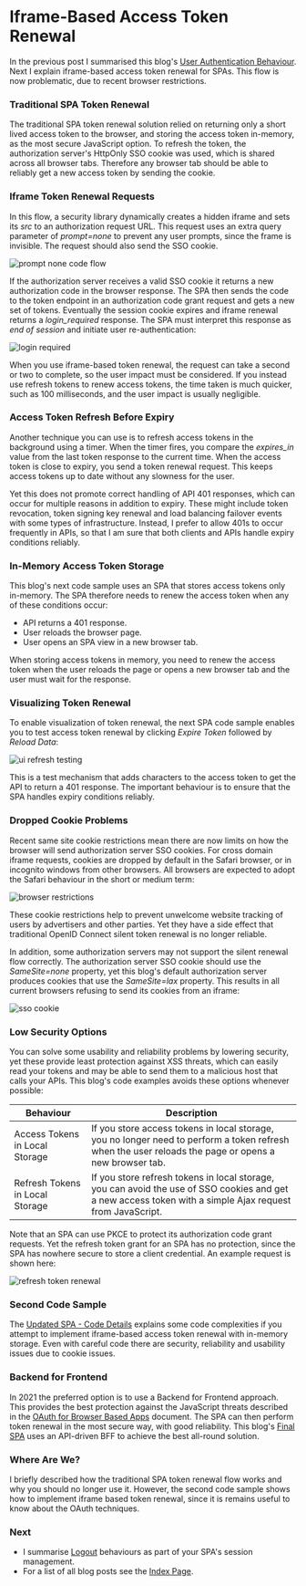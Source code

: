 # Iframe-Based Access Token Renewal

In the previous post I summarised this blog's <a href='federated-logins.mdx'>User Authentication Behaviour</a>. Next I explain iframe-based access token renewal for SPAs. This flow is now problematic, due to recent browser restrictions.

### Traditional SPA Token Renewal

The traditional SPA token renewal solution relied on returning only a short lived access token to the browser, and storing the access token in-memory, as the most secure JavaScript option. To refresh the token, the authorization server's HttpOnly SSO cookie was used, which is shared across all browser tabs. Therefore any browser tab should be able to reliably get a new access token by sending the cookie.

### Iframe Token Renewal Requests

In this flow, a security library dynamically creates a hidden iframe and sets its *src* to an authorization request URL. This request uses an extra query parameter of *prompt=none* to prevent any user prompts, since the frame is invisible. The request should also send the SSO cookie.

![prompt none code flow](../images/150/prompt-none-code-flow.jpg?v=20240822)

If the authorization server receives a valid SSO cookie it returns a new authorization code in the browser response. The SPA then sends the code to the token endpoint in an authorization code grant request and gets a new set of tokens. Eventually the session cookie expires and iframe renewal returns a *login_required* response. The SPA must interpret this response as *end of session* and initiate user re-authentication:

![login required](../images/150/login-required.jpg?v=20240822)

When you use iframe-based token renewal, the request can take a second or two to complete, so the user impact must be considered. If you instead use 
refresh tokens to renew access tokens, the time taken is much quicker, such as 100 milliseconds, and the user impact is usually negligible. 

### Access Token Refresh Before Expiry

Another technique you can use is to refresh access tokens in the background using a timer. When the timer fires, you compare the *expires_in* value from the last token response to the current time. When the access token is close to expiry, you send a token renewal request. This keeps access tokens up to date without any slowness for the user.

Yet this does not promote correct handling of API 401 responses, which can occur for multiple reasons in addition to expiry. These might include token revocation, token signing key renewal and load balancing failover events with some types of infrastructure. Instead, I prefer to allow 401s to occur frequently in APIs, so that I am sure that both clients and APIs handle expiry conditions reliably.

### In-Memory Access Token Storage

This blog's next code sample uses an SPA that stores access tokens only in-memory. The SPA therefore needs to renew the access token when any of these conditions occur:

- API returns a 401 response.
- User reloads the browser page.
- User opens an SPA view in a new browser tab.

When storing access tokens in memory, you need to renew the access token when the user reloads the page or opens a new browser tab and the user must wait for the response. 

### Visualizing Token Renewal

To enable visualization of token renewal, the next SPA code sample enables you to test access token renewal by clicking *Expire Token* followed by *Reload Data*:

![ui refresh testing](../images/150/ui-refresh-testing.jpg?v=20240822)

This is a test mechanism that adds characters to the access token to get the API to return a 401 response. The important behaviour is to ensure that the SPA handles expiry conditions reliably.

### Dropped Cookie Problems

Recent same site cookie restrictions mean there are now limits on how the browser will send authorization server SSO cookies. For cross domain iframe requests, cookies are dropped by default in the Safari browser, or in incognito windows from other browsers. All browsers are expected to adopt the Safari behaviour in the short or medium term:

![browser restrictions](../images/150/browser-restrictions.jpg)

These cookie restrictions help to prevent unwelcome website tracking of users by advertisers and other parties. Yet they have a side effect that traditional OpenID Connect silent token renewal is no longer reliable.

In addition, some authorization servers may not support the silent renewal flow correctly. The authorization server SSO cookie should use the *SameSite=none* property, yet this blog's default authorization server produces cookies that use the *SameSite=lax* property. This results in all current browsers refusing to send its cookies from an iframe:

![sso cookie](../images/150/sso-cookie.jpg?v=20240822)

### Low Security Options

You can solve some usability and reliability problems by lowering security, yet these provide least protection against XSS threats, which can easily read your tokens and may be able to send them to a malicious host that calls your APIs. This blog's code examples avoids these options whenever possible:

| Behaviour | Description |
| --------- | ----------- |
| Access Tokens in Local Storage | If you store access tokens in local storage, you no longer need to perform a token refresh when the user reloads the page or opens a new browser tab. |
| Refresh Tokens in Local Storage | If you store refresh tokens in local storage, you can avoid the use of SSO cookies and get a new access token with a simple Ajax request from JavaScript. |

Note that an SPA can use PKCE to protect its authorization code grant requests. Yet the refresh token grant for an SPA has no protection, since the SPA has nowhere secure to store a client credential. An example request is shown here:

![refresh token renewal](../images/150/refresh-token-renewal.jpg?v=20240822)

### Second Code Sample

The <a href='updated-spa-coding-key-points.mdx'>Updated SPA - Code Details</a> explains some code complexities if you attempt to implement iframe-based access token renewal with in-memory storage. Even with careful code there are security, reliability and usability issues due to cookie issues.

### Backend for Frontend

In 2021 the preferred option is to use a Backend for Frontend approach. This provides the best protection against the JavaScript threats described in the [OAuth for Browser Based Apps](https://datatracker.ietf.org/doc/html/draft-ietf-oauth-browser-based-apps#name-the-threat-of-malicious-jav) document. The SPA can then perform token renewal in the most secure way, with good reliability. This blog's <a href='final-spa-overview.mdx'>Final SPA</a> uses an API-driven BFF to achieve the best all-round solution.

### Where Are We?
 
I briefly described how the traditional SPA token renewal flow works and why you should no longer use it. However, the second code sample shows how to implement iframe based token renewal, since it is remains useful to know about the OAuth techniques.

### Next

- I summarise <a href='logout.mdx'>Logout</a> behaviours as part of your SPA's session management.
- For a list of all blog posts see the <a href='index.mdx'>Index Page</a>.
